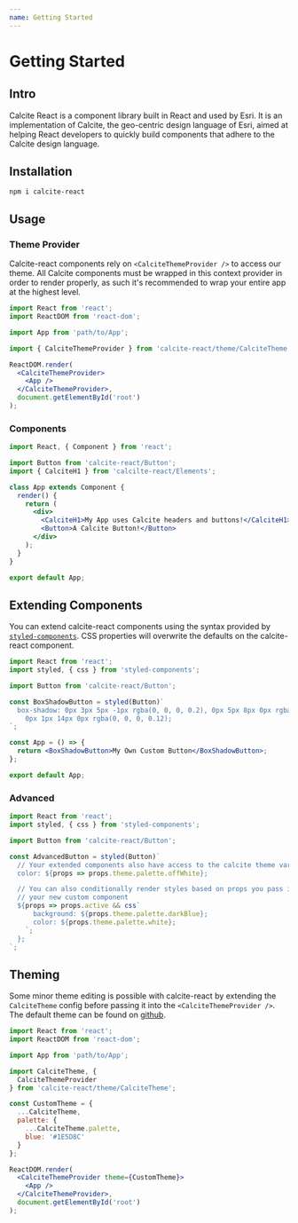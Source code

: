 ```yaml
---
name: Getting Started
---
```


# Getting Started

## Intro

Calcite React is a component library built in React and used by Esri. It is an
implementation of Calcite, the geo-centric design language of Esri, aimed at
helping React developers to quickly build components that adhere to the Calcite
design language.

## Installation

```shell
npm i calcite-react
```

## Usage

### Theme Provider

Calcite-react components rely on `<CalciteThemeProvider />` to access our theme. All Calcite components must be wrapped in this context provider in order to render properly, as such it's recommended to wrap your entire app at the highest level.

```jsx
import React from 'react';
import ReactDOM from 'react-dom';

import App from 'path/to/App';

import { CalciteThemeProvider } from 'calcite-react/theme/CalciteTheme';

ReactDOM.render(
  <CalciteThemeProvider>
    <App />
  </CalciteThemeProvider>,
  document.getElementById('root')
);
```

### Components

```jsx
import React, { Component } from 'react';

import Button from 'calcite-react/Button';
import { CalciteH1 } from 'calcilte-react/Elements';

class App extends Component {
  render() {
    return (
      <div>
        <CalciteH1>My App uses Calcite headers and buttons!</CalciteH1>
        <Button>A Calcite Button!</Button>
      </div>
    );
  }
}

export default App;
```

## Extending Components

You can extend calcite-react components using the syntax provided by [`styled-components`](https://www.styled-components.com/docs/basics#extending-styles). CSS properties will overwrite the defaults on the calcite-react component.

```jsx
import React from 'react';
import styled, { css } from 'styled-components';

import Button from 'calcite-react/Button';

const BoxShadowButton = styled(Button)`
  box-shadow: 0px 3px 5px -1px rgba(0, 0, 0, 0.2), 0px 5px 8px 0px rgba(0, 0, 0, 0.14),
    0px 1px 14px 0px rgba(0, 0, 0, 0.12);
`;

const App = () => {
  return <BoxShadowButton>My Own Custom Button</BoxShadowButton>;
};

export default App;
```

### Advanced

```jsx
import React from 'react';
import styled, { css } from 'styled-components';

import Button from 'calcite-react/Button';

const AdvancedButton = styled(Button)`
  // Your extended components also have access to the calcite theme variables
  color: ${props => props.theme.palette.offWhite};

  // You can also conditionally render styles based on props you pass into
  // your new custom component
  ${props => props.active && css`
      background: ${props.theme.palette.darkBlue};
      color: ${props.theme.palette.white};
    `;
  };
`;
```

## Theming

Some minor theme editing is possible with calcite-react by extending the `CalciteTheme` config before passing it into the `<CalciteThemeProvider />`. The default theme can be found on [github](https://github.com/ArcGIS/calcite-react/blob/develop/src/theme/CalciteTheme.js).

```jsx
import React from 'react';
import ReactDOM from 'react-dom';

import App from 'path/to/App';

import CalciteTheme, {
  CalciteThemeProvider
} from 'calcite-react/theme/CalciteTheme';

const CustomTheme = {
  ...CalciteTheme,
  palette: {
    ...CalciteTheme.palette,
    blue: '#1E5D8C'
  }
};

ReactDOM.render(
  <CalciteThemeProvider theme={CustomTheme}>
    <App />
  </CalciteThemeProvider>,
  document.getElementById('root')
);
```
